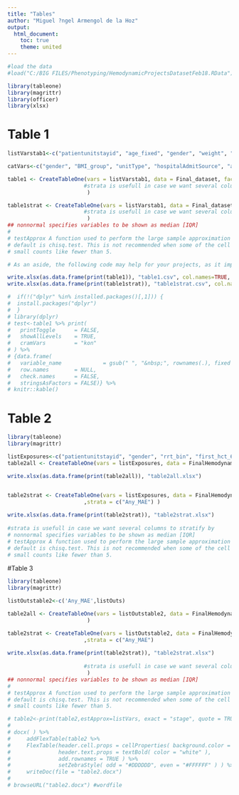 ```yaml
---
title: "Tables"
author: "Miguel ?ngel Armengol de la Hoz"
output:
  html_document:
    toc: true
    theme: united
---
```



```r
#load the data
#load("C:/BIG FILES/Phenotyping/HemodynamicProjectsDatasetFeb18.RData")
```


```r
library(tableone)
library(magrittr)
library(officer)
library(xlsx)
```



# Table 1

```r
listVarstab1<-c("patientunitstayid", "age_fixed", "gender", "weight", "height", "BMI", "BMI_group", "unitType", "hospitalAdmitSource", "hospLOS_prior_ICUadm_days", "body_surface_area", "apachescore", "actualicumortality", "actualhospitalmortality", "unabridgedunitlos", "unabridgedhosplos", "unabridgedactualventdays", "first_hct_6hrs", "mean_hct_24_36hrs", "AKIstage", "sofa_day1", "sofa_day2", "sofa_day3", "sofa_day4")

catVars<-c("gender", "BMI_group", "unitType", "hospitalAdmitSource", "apachescore", "actualicumortality", "actualhospitalmortality", "AKIstage", "sofa_day1", "sofa_day2", "sofa_day3", "sofa_day4")

table1 <- CreateTableOne(vars = listVarstab1, data = Final_dataset, factorVars = catVars,testNormal=oneway.test 
                        #strata is usefull in case we want several columns to stratify by
                         )

table1strat <- CreateTableOne(vars = listVarstab1, data = Final_dataset, factorVars = catVars,testNormal=oneway.test 
                        #strata is usefull in case we want several columns to stratify by
                         )
## nonnormal specifies variables to be shown as median [IQR]
# 
# testApprox A function used to perform the large sample approximation based tests. The
# default is chisq.test. This is not recommended when some of the cell have
# small counts like fewer than 5.

# As an aside, the following code may help for your projects, as it improves the presentation of the tables above.  You will still need to update the column and row names manually, but this should paste nicely into Word or LateX!

write.xlsx(as.data.frame(print(table1)), "table1.csv", col.names=TRUE, row.names=TRUE)
write.xlsx(as.data.frame(print(table1strat)), "table1strat.csv", col.names=TRUE, row.names=TRUE)

#  if(!("dplyr" %in% installed.packages()[,1])) {
#  install.packages("dplyr")
#  }
# library(dplyr)
# test<-table1 %>% print(
#   printToggle      = FALSE,
#   showAllLevels    = TRUE,
#   cramVars         = "kon"
# ) %>% 
# {data.frame(
#   variable_name             = gsub(" ", "&nbsp;", rownames(.), fixed = TRUE), ., 
#   row.names        = NULL, 
#   check.names      = FALSE, 
#   stringsAsFactors = FALSE)} %>% 
# knitr::kable()

```

# Table 2

```r


library(tableone)
library(magrittr)

listExposures<-c("patientunitstayid", "gender", "rrt_bin", "first_hct_6hrs", "mean_hct_24_36hrs", "AKIstage", "creat1", "creat1offset", "peakcreat48h_offset", "peakcreat48h" ,"peakcreat7d", "peakcreat7d_offset", "peakcreat7d_to_discharge_offsetgap", "first_rrtoffset", "age_fixed", "weight", "height", "BMI", "BMI_group", "unitType", "hospitalAdmitSource", "hospLOS_prior_ICUadm_days", "patienthealthsystemstayid", "age", "ethnicity", "hospitalid", "wardid", "apacheadmissiondx", "admissionheight", "hospitaladmittime24", "hospitaladmitoffset", "hospitaladmitsource", "hospitaldischargeyear", "hospitaldischargetime24", "hospitaldischargeoffset", "hospitaldischargelocation", "hospitaldischargestatus", "unittype", "unitadmittime24", "unitadmitsource", "unitvisitnumber", "unitstaytype", "admissionweight", "dischargeweight", "unitdischargetime24", "unitdischargeoffset", "unitdischargelocation", "unitdischargestatus", "uniquepid" )
table2all <- CreateTableOne(vars = listExposures, data = FinalHemodynamicsDataset, testNormal=oneway.test)

write.xlsx(as.data.frame(print(table2all)), "table2all.xlsx")


table2strat <- CreateTableOne(vars = listExposures, data = FinalHemodynamicsDataset, factorVars = listOutstable2,testNormal=oneway.test 
                        ,strata = c("Any_MAE") )
                        
write.xlsx(as.data.frame(print(table2strat)), "table2strat.xlsx")
                        
#strata is usefull in case we want several columns to stratify by
# nonnormal specifies variables to be shown as median [IQR]
# testApprox A function used to perform the large sample approximation based tests. The
# default is chisq.test. This is not recommended when some of the cell have
# small counts like fewer than 5.

```

#Table 3

```r


library(tableone)
library(magrittr)

listOutstable2<-c('Any_MAE',listOuts)

table2all <- CreateTableOne(vars = listOutstable2, data = FinalHemodynamicsDataset, factorVars = listOutstable2,testNormal=oneway.test 
                         )

table2strat <- CreateTableOne(vars = listOutstable2, data = FinalHemodynamicsDataset, factorVars = listOutstable2,testNormal=oneway.test 
                        ,strata = c("Any_MAE")
                        
write.xlsx(as.data.frame(print(table2strat)), "table2strat.xlsx")
                        
                        #strata is usefull in case we want several columns to stratify by
                         )
## nonnormal specifies variables to be shown as median [IQR]
# 
# testApprox A function used to perform the large sample approximation based tests. The
# default is chisq.test. This is not recommended when some of the cell have
# small counts like fewer than 5.

# table2<-print(table2,estApprox=listVars, exact = "stage", quote = TRUE,showAllLevels  = TRUE)
# 
# docx( ) %>%
#     addFlexTable(table2 %>%
#     FlexTable(header.cell.props = cellProperties( background.color = "#003366"),
#               header.text.props = textBold( color = "white" ),
#               add.rownames = TRUE ) %>%
#               setZebraStyle( odd = "#DDDDDD", even = "#FFFFFF" ) ) %>%
#     writeDoc(file = "table2.docx")
# 
# browseURL("table2.docx") #wordfile
```

